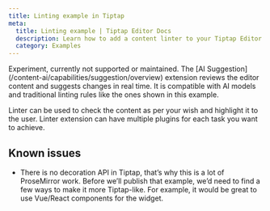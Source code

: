 ```yaml
---
title: Linting example in Tiptap
meta:
  title: Linting example | Tiptap Editor Docs
  description: Learn how to add a content linter to your Tiptap Editor with a short but sweet code example. More in our docs.
  category: Examples
---
```



<Callout variant="warning" title="Experiment">
  Experiment, currently not supported or maintained.
</Callout>

<Callout variant="info" title="Use the AI Suggestion extension instead">
  The [AI Suggestion](/content-ai/capabilities/suggestion/overview) extension reviews the editor
  content and suggests changes in real time. It is compatible with AI models and traditional linting
  rules like the ones shown in this example.
</Callout>

Linter can be used to check the content as per your wish and highlight it to the user. Linter extension can have multiple plugins for each task you want to achieve.

<CodeDemo path="/Experiments/Linter" />

## Known issues

- There is no decoration API in Tiptap, that’s why this is a lot of ProseMirror work. Before we’ll publish that example, we’d need to find a few ways to make it more Tiptap-like. For example, it would be great to use Vue/React components for the widget.
